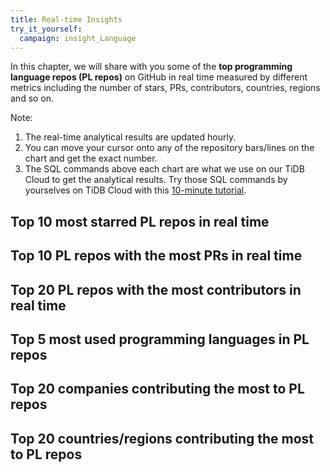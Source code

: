```yaml
---
title: Real-time Insights
try_it_yourself:
  campaign: insight_Language
---
```


In this chapter, we will share with you some of the **top programming language repos (PL repos)** on GitHub in real time measured by different metrics including the number of stars, PRs, contributors, countries, regions and so on. 

Note: 
1. The real-time analytical results are updated hourly. 
2. You can move your cursor onto any of the repository bars/lines on the chart and get the exact number. 
3. The SQL commands above each chart are what we use on our TiDB Cloud to get the analytical results. Try those SQL commands by yourselves on TiDB Cloud with this [10-minute tutorial](/blog/try-it-yourself/).

## Top 10 most starred PL repos in real time 

<CommonChart repo='programming_language_repos' chart='barchart' n={10} category='rt-top10-by-stars' categoryIndex='repo_name' valueIndex='num' formatSql={false} />


## Top 10 PL repos with the most PRs in real time 

<CommonChart repo='programming_language_repos' chart='barchart' n={10} category='rt-top10-by-prs' categoryIndex='repo_name' valueIndex='num' formatSql={false} />


## Top 20 PL repos with the most contributors in real time 

<CommonChart repo='programming_language_repos' chart='barchart' n={20} category='rt-top20-by-developers' categoryIndex='repo_name' valueIndex='num' formatSql={false} />



## Top 5 most used programming languages in PL repos

<CommonChart repo='programming_language_repos' chart='barchart' n={5} category='rt-top5-languages' categoryIndex='language' valueIndex='num' formatSql={false} />


## Top 20 companies contributing the most to PL repos


<CommonChart repo='programming_language_repos' chart='barchart' n={20} category='rt-top20-companies' categoryIndex='company' valueIndex='num' formatSql={false} />


## Top 20 countries/regions contributing the most to PL repos

<CommonChart repo='programming_language_repos' chart='barchart' n={20} category='rt-top20-countries' categoryIndex='country' valueIndex='num' formatSql={false} />
